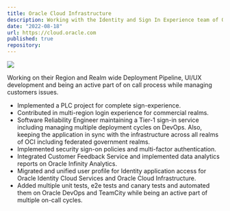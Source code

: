 ```yaml
---
title: Oracle Cloud Infrastructure
description: Working with the Identity and Sign In Experience team of OCI.
date: "2022-08-18"
url: https://cloud.oracle.com
published: true
repository: 
---
```


[![](https://unkey.dev/images/landing/app.png)](https://planetfall.io)
 
 Working on their Region and Realm wide Deployment Pipeline, UI/UX development and being an active part of on call process while managing customers issues.
 
 - Implemented a PLC project for complete sign-experience.
 - Contributed in multi-region login experience for commercial realms.
 - Software Reliability Engineer maintaining a Tier-1 sign-in service including managing multiple deployment cycles on DevOps. Also, keeping the application in sync with the infrastructure across all realms of OCI including federated government realms.
 - Implemented security sign-on policies and multi-factor authentication.
 - Integrated Customer Feedback Service and implemented data analytics reports on Oracle Infinity Analytics.
 - Migrated and unified user profile for Identity application access for Oracle Identity Cloud Services and Oracle Cloud Infrastructure.
 - Added multiple unit tests, e2e tests and canary tests and automated them on Oracle DevOps and TeamCity while being an active part of multiple on-call cycles.